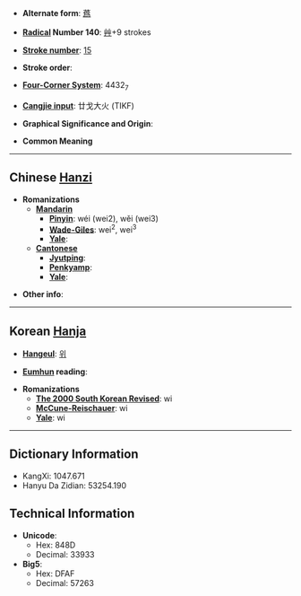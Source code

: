 * '''Alternate form''': [[蔿]]

* '''[[Wiktionary:Chinese radical index| Radical]] Number 140''': [[Wiktionary:Chinese radical index 艸|艸]]+9 strokes

* '''[[Wiktionary:Chinese total strokes index|Stroke number]]''': [[Wiktionary:Chinese total strokes index 15|15]]

* '''Stroke order''': 

* '''[[Wiktionary:Chinese four corner index|Four-Corner System]]''': 4432<sub>7</sub>

* '''[[Wiktionary:Chinese Cangjie index|Cangjie input]]''': 廿戈大火 (TIKF)

* '''Graphical Significance and Origin''': 

* '''Common Meaning'''

----

== Chinese [[Hanzi]] ==

* '''Romanizations'''
** '''[[Mandarin]]'''
*** '''[[Pinyin]]''': wéi (wei2), wěi (wei3)
*** '''[[Wade-Giles]]''': wei<sup>2</sup>, wei<sup>3</sup>
*** '''[[Yale]]''': 
** '''[[Cantonese]]'''
*** '''[[Jyutping]]''':
*** '''[[Penkyamp]]''': 
*** '''[[Yale]]''': 

* '''Other info''': 

----

== Korean [[Hanja]] ==

* '''[[Hangeul]]''': [[위]]

* '''[[Eumhun]] reading''': 

* '''Romanizations'''
** '''[[The 2000 South Korean Revised Romanization|The 2000 South Korean Revised]]''': wi
** '''[[McCune-Reischauer]]''': wi
** '''[[Yale]]''': wi

----

== Dictionary Information ==

* KangXi: 1047.671
* Hanyu Da Zidian: 53254.190

== Technical Information ==

* '''Unicode''':
** Hex: 848D
** Decimal: 33933
* '''Big5''':
** Hex: DFAF
** Decimal: 57263